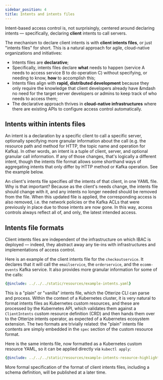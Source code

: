 ```yaml
---
sidebar_position: 4
title: Intents and intents files
---
```


Intent-based access control is, not surprisingly, centered around declaring intents &mdash; specifically, declaring **client** intents
 to call servers.

The mechanism to declare client intents is with **client intents files**, or just "intents files" for short.
This is a natural approach for agile, cloud-native organizations and initiatives:

- Intents files are **declarative**;
- Specifically, intents files declare **what** needs to happen (service A needs to access service B to do operation C)
without specifying, or needing to know, **how** to accomplish this;
- Intents files align with **rapid, distributed development** because they only require the knowledge that
client developers already have &mdash no need for the target server developers or admins to keep track of who needs to access them;
- The declarative approach thrives in **cloud-native infrastructures** where there are existing APIs to configure access control automatically.

## Intents within intents files

An intent is a declaration by a specific client to call a specific server, optionally specifying more granular
 information about the call (e.g. the resource path and method for HTTP, the topic name and operation for Kafka).
 In other words, an intent is a tuple of client, server, and optional granular call information.
 If any of those changes, that's logically a different intent, though the intents file format allows some
 shorthand ways of aggregating intents that only differ by HTTP method or Kafka operation. See the example below.

 An client's intents file specifies *all* the intents of that client, in one YAML file. Why is that important?
 Because as the client's needs change, the intents file should change with it, and any intents no longer needed
 should be removed from the file. When this updated file is applied, the corresponding access is also removed,
 i.e. the network policies or the Kafka ACLs that were previously in place due to those intents are now gone.
 In this way, access controls always reflect all of, and only, the latest intended access.

## Intents file formats

Client intents files are independent of the infrastructure on which IBAC is deployed &mdash; indeed, they abstract away
any tie-ins with infrastructures and implementations of access control.

Here is an example of the client intents file for the `checkoutservice`.
It declares that it will call the `emailservice`, the `orderservice`, and the `ecomm-events` Kafka service.
It also provides more granular information for some of the calls:
```yaml
{@include: ../../../static/resources/example-intents.yaml}
```

This is a "plain" or "vanilla" intents file, which the Otterize CLI can parse and process.
Within the context of a Kubernetes cluster, it is very natural to format intents files as
Kubernetes custom resources, and these are processed by the Kubernetes API, which validates
 them against a `ClientIntents` custom resource definition (CRD) and then hands them over to the Otterize intents
 operator, as expected of a Kubernetes ecosystem extension.
 The two formats are trivially related: the "plain" intents file contents are simply embedded in the `spec`
 section of the custom resource format.

Here is the same intents file, now formatted as a Kubernetes custom resource YAML,
so it can be applied directly via `kubectl apply`:

```yaml
{@include: ../../../static/resources/example-intents-resource-highlighted.yaml}
```

More formal specification of the format of client intents files, including a schema definition, will be published
at a later time.
